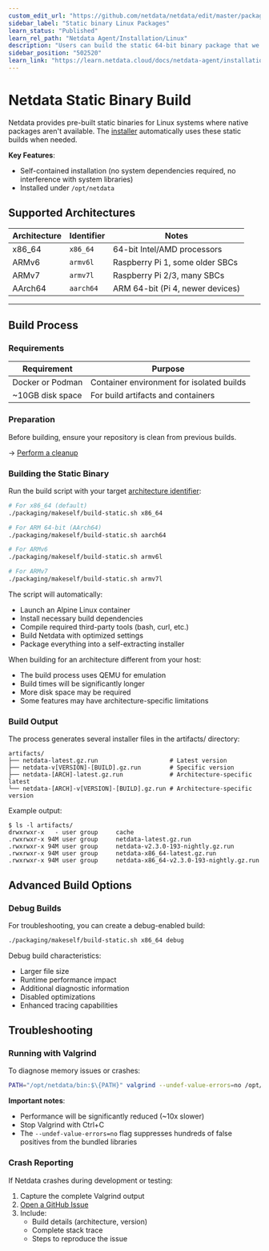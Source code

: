 ```yaml
---
custom_edit_url: "https://github.com/netdata/netdata/edit/master/packaging/makeself/README.md"
sidebar_label: "Static binary Linux Packages"
learn_status: "Published"
learn_rel_path: "Netdata Agent/Installation/Linux"
description: "Users can build the static 64-bit binary package that we ship with every release of the open-source Netdata Agent for debugging or specialize purposes."
sidebar_position: "502520"
learn_link: "https://learn.netdata.cloud/docs/netdata-agent/installation/linux/static-binary-linux-packages"
---
```


# Netdata Static Binary Build

Netdata provides pre-built static binaries for Linux systems where native packages aren't available. The [installer](/docs/netdata-agent/installation/linux) automatically uses these static builds when needed.

**Key Features**:

- Self-contained installation (no system dependencies required, no interference with system libraries)
- Installed under `/opt/netdata`

## Supported Architectures

| Architecture | Identifier | Notes                            |
|--------------|------------|----------------------------------|
| x86_64       | `x86_64`   | 64-bit Intel/AMD processors      |
| ARMv6        | `armv6l`   | Raspberry Pi 1, some older SBCs  |
| ARMv7        | `armv7l`   | Raspberry Pi 2/3, many SBCs      |
| AArch64      | `aarch64`  | ARM 64-bit (Pi 4, newer devices) |

---

## Build Process

### Requirements

| Requirement      | Purpose                                   |
|------------------|-------------------------------------------|
| Docker or Podman | Container environment for isolated builds |
| ~10GB disk space | For build artifacts and containers        |

### Preparation

Before building, ensure your repository is clean from previous builds.

→ [Perform a cleanup](/docs/developer-and-contributor-corner/install-the-netdata-agent-from-a-git-checkout#perform-a-cleanup-in-your-netdata-repo)

### Building the Static Binary

Run the build script with your target [architecture identifier](#supported-architectures):

```bash
# For x86_64 (default)
./packaging/makeself/build-static.sh x86_64

# For ARM 64-bit (AArch64)
./packaging/makeself/build-static.sh aarch64

# For ARMv6
./packaging/makeself/build-static.sh armv6l

# For ARMv7
./packaging/makeself/build-static.sh armv7l
```

The script will automatically:

- Launch an Alpine Linux container
- Install necessary build dependencies
- Compile required third-party tools (bash, curl, etc.)
- Build Netdata with optimized settings
- Package everything into a self-extracting installer

When building for an architecture different from your host:

- The build process uses QEMU for emulation
- Build times will be significantly longer
- More disk space may be required
- Some features may have architecture-specific limitations

### Build Output

The process generates several installer files in the artifacts/ directory:

```
artifacts/
├── netdata-latest.gz.run                    # Latest version
├── netdata-v[VERSION]-[BUILD].gz.run        # Specific version
├── netdata-[ARCH]-latest.gz.run             # Architecture-specific latest
└── netdata-[ARCH]-v[VERSION]-[BUILD].gz.run # Architecture-specific version
```

Example output:

```
$ ls -l artifacts/
drwxrwxr-x   - user group     cache
.rwxrwxr-x 94M user group     netdata-latest.gz.run
.rwxrwxr-x 94M user group     netdata-v2.3.0-193-nightly.gz.run
.rwxrwxr-x 94M user group     netdata-x86_64-latest.gz.run
.rwxrwxr-x 94M user group     netdata-x86_64-v2.3.0-193-nightly.gz.run
```

## Advanced Build Options

### Debug Builds

For troubleshooting, you can create a debug-enabled build:

```bash
./packaging/makeself/build-static.sh x86_64 debug
```

Debug build characteristics:

- Larger file size
- Runtime performance impact
- Additional diagnostic information
- Disabled optimizations
- Enhanced tracing capabilities

## Troubleshooting

### Running with Valgrind

To diagnose memory issues or crashes:

```bash
PATH="/opt/netdata/bin:$\{PATH}" valgrind --undef-value-errors=no /opt/netdata/bin/srv/netdata -D
```

**Important notes**:

- Performance will be significantly reduced (~10x slower)
- Stop Valgrind with Ctrl+C
- The `--undef-value-errors=no` flag suppresses hundreds of false positives from the bundled libraries

### Crash Reporting

If Netdata crashes during development or testing:

1. Capture the complete Valgrind output
2. [Open a GitHub Issue](https://github.com/netdata/netdata/issues/new/choose)
3. Include:
    - Build details (architecture, version)
    - Complete stack trace
    - Steps to reproduce the issue

